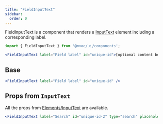 ```yaml
---
title: "FieldInputText"
sidebar:
  order: 0
---
```



FieldInputText is a component that renders a [InputText](/elements/inputtext) element including a corresponding label.

```jsx
import { FieldInputText } from '@mvoc/ui/components';

<FieldInputText label="Field label" id="unique-id">[optional content below field]</FieldInputText>
```

## Base

<div class="not-content">
	<FieldInputText label="Field label" id="unique-id"/ >
</div>

```jsx
<FieldInputText label="Field label" id="unique-id" />
```

## Props from `InputText`

All the props from [Elements/InputText](/elements/inputtext) are available.

<div class="not-content">
	<FieldInputText label="Search" id="unique-id-2" type="search" placeholder="Zoeken..." icon="looking-glass" clearable />
</div>

```jsx
<FieldInputText label="Search" id="unique-id-2" type="search" placeholder="Zoeken..." icon="looking-glass" clearable />
```
